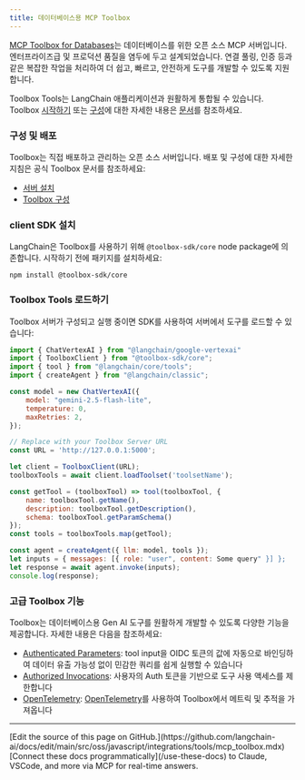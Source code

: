 ```yaml
---
title: 데이터베이스용 MCP Toolbox
---
```


[MCP Toolbox for Databases](https://github.com/googleapis/genai-toolbox)는 데이터베이스를 위한 오픈 소스 MCP 서버입니다. 엔터프라이즈급 및 프로덕션 품질을 염두에 두고 설계되었습니다. 연결 풀링, 인증 등과 같은 복잡한 작업을 처리하여 더 쉽고, 빠르고, 안전하게 도구를 개발할 수 있도록 지원합니다.

Toolbox Tools는 LangChain 애플리케이션과 원활하게 통합될 수 있습니다. Toolbox [시작하기](https://googleapis.github.io/genai-toolbox/getting-started/local_quickstart_js/) 또는 [구성](https://googleapis.github.io/genai-toolbox/getting-started/configure/)에 대한 자세한 내용은 [문서](https://googleapis.github.io/genai-toolbox/getting-started/introduction/)를 참조하세요.

### 구성 및 배포

Toolbox는 직접 배포하고 관리하는 오픈 소스 서버입니다. 배포 및 구성에 대한 자세한 지침은 공식 Toolbox 문서를 참조하세요:

- [서버 설치](https://googleapis.github.io/genai-toolbox/getting-started/introduction/#installing-the-server)
- [Toolbox 구성](https://googleapis.github.io/genai-toolbox/getting-started/configure/)

### client SDK 설치

LangChain은 Toolbox를 사용하기 위해 `@toolbox-sdk/core` node package에 의존합니다. 시작하기 전에 패키지를 설치하세요:

```shell
npm install @toolbox-sdk/core
```

### Toolbox Tools 로드하기

Toolbox 서버가 구성되고 실행 중이면 SDK를 사용하여 서버에서 도구를 로드할 수 있습니다:

```javascript
import { ChatVertexAI } from "@langchain/google-vertexai"
import { ToolboxClient } from "@toolbox-sdk/core";
import { tool } from "@langchain/core/tools";
import { createAgent } from "@langchain/classic";

const model = new ChatVertexAI({
    model: "gemini-2.5-flash-lite",
    temperature: 0,
    maxRetries: 2,
});

// Replace with your Toolbox Server URL
const URL = 'http://127.0.0.1:5000';

let client = ToolboxClient(URL);
toolboxTools = await client.loadToolset('toolsetName');

const getTool = (toolboxTool) => tool(toolboxTool, {
    name: toolboxTool.getName(),
    description: toolboxTool.getDescription(),
    schema: toolboxTool.getParamSchema()
});
const tools = toolboxTools.map(getTool);

const agent = createAgent({ llm: model, tools });
let inputs = { messages: [{ role: "user", content: Some query" }] };
let response = await agent.invoke(inputs);
console.log(response);
```

### 고급 Toolbox 기능

Toolbox는 데이터베이스용 Gen AI 도구를 원활하게 개발할 수 있도록 다양한 기능을 제공합니다.
자세한 내용은 다음을 참조하세요:

- [Authenticated Parameters](https://googleapis.github.io/genai-toolbox/resources/tools/#authenticated-parameters): tool input을 OIDC 토큰의 값에 자동으로 바인딩하여 데이터 유출 가능성 없이 민감한 쿼리를 쉽게 실행할 수 있습니다
- [Authorized Invocations](https://googleapis.github.io/genai-toolbox/resources/tools/#authorized-invocations): 사용자의 Auth 토큰을 기반으로 도구 사용 액세스를 제한합니다
- [OpenTelemetry](https://googleapis.github.io/genai-toolbox/how-to/export_telemetry/): [OpenTelemetry](https://opentelemetry.io/docs/)를 사용하여 Toolbox에서 메트릭 및 추적을 가져옵니다

---

<Callout icon="pen-to-square" iconType="regular">
    [Edit the source of this page on GitHub.](https://github.com/langchain-ai/docs/edit/main/src/oss/javascript/integrations/tools/mcp_toolbox.mdx)
</Callout>
<Tip icon="terminal" iconType="regular">
    [Connect these docs programmatically](/use-these-docs) to Claude, VSCode, and more via MCP for    real-time answers.
</Tip>

